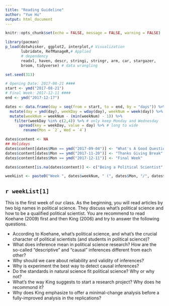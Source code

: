 ```yaml
---
title: "Reading Guideline"
author: "Yue Hu"
output: html_document
---
```

```r
knitr::opts_chunk$set(echo = FALSE, message = FALSE, warning = FALSE)

library(pacman)
p_load(dotwhisker, ggplot2, interplot,# Visualization
       lubridate, RefManageR,# Applied
       # dependency
       readxl, haven, descr, stringi, stringr, arm, car, stargazer,
       broom, tidyverse) # data wrangling

set.seed(313)
```

```r
# Opening Date: 2017-08-21 ####
start <- ymd("2017-08-21")
# Final Week: 2017-12-11 ####
end <- ymd("2017-12-17")

dates <- data.frame(day = seq(from = start, to = end, by = "days")) %>%
  mutate(day = ymd(day), weekDay = wday(day), weekNum = week(day)) %>% # get the relative week number
  mutate(weekNum = weekNum - (min(weekNum) - 1)) %>%
    filter(weekDay %in% c(2,4)) %>% # only keep Monday and Wednesday
      spread(key = weekDay, value = day) %>% # long to wide
        rename(Mon = `2`, Wed = `4`)

dates$content <- NA
## Holidays
dates$content[dates$Mon == ymd("2017-09-04")] <- "What's A Good Question (Labor Day)"
dates$content[dates$Mon == ymd("2017-11-20")] <- "Thanks Giving Break"
dates$content[dates$Mon == ymd("2017-12-11")] <- "Final Week"

dates$content[is.na(dates$content)] <- c("Being a Political Scientist", "I'm A Scientist", "Where Does the Questions Come From", "What's A Concept", "Let's Measure Politics", "Measurement in Practice", "What's A Theory?", "Theory and Causal Inference", "Experimenting on Politics", "Principles of Case Study", "Case Study in Practice", "A Glance of Other Small-N Methods", "Understanding Large-N Analyses", "Professionalization")

weekList <- paste0("Week ", dates$weekNum, " (", dates$Mon, "/", dates$Wed, "): ", dates$content)
```

## `r weekList[1]`
This is the first week of our class.
As the beginning, you will read articles by two big names in political science.
They discuss what's political science and how to be a qualified political scientist. 
You are recommend to read Koehane (2009) first and then King (2006) and try to answer the following questions.

* According to Koehane, what's political science, and what's the crucial character of political scientists (and students in political science)? 
* What does inference mean in political science research? How are the so-called "descriptive" and "causal" inferences different from each other?
* Why should we care about reliability and validity of inferences?
* Why is experiment the best way to detect causal inferences?
* Do the standards in natural science fit political science? Why or why not?
* What's the way King suggests to start a research project? Why does he recommond it?
* Why does King emphasize to offer a minimal-change analysis before a fully-improved analysis in the replications?


<!-- ## `r weekList[2]` -->


<!-- ## `r weekList[3]` -->

<!-- ## `r weekList[4]` -->

<!-- ## `r weekList[5]` -->

<!-- ## `r weekList[6]` -->

<!-- ## `r weekList[7]` -->
<!-- *Due for the research question approval: `r dates$Wed[7]`.* -->


<!-- ## `r weekList[8]` -->


<!-- ## `r weekList[9]` -->

<!-- ## `r weekList[10]` -->


<!-- ## `r weekList[11]` -->

<!-- ## `r weekList[12]` -->


<!-- ## `r weekList[13]` -->

<!-- *Due for the brief of the theory: `r dates$Mon[13]`.* -->

<!-- ## `r weekList[14]` -->

<!-- ## `r weekList[15]` -->


<!-- ## `r weekList[16]` -->

<!-- ## `r weekList[17]` -->
<!-- *Due for the research proposal: `r dates$Mon[17]`.* -->

